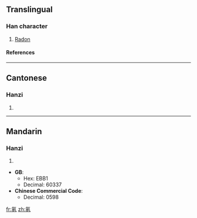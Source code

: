 ==Translingual==
===Han character===
{{Han char|rn=84|rad=气|as=05|sn=9|four=8031<sub>7</sub>|canj=人弓竹水卜 (ONHEY)}}
# [[Radon]]
====References====
{{Han ref|kx=0599.111|hdz=32011.050|uh=6C21|ud=27681|bh=CF6C|bd=53100}}

----
==Cantonese==
===Hanzi===
{{yue-hanzi|jyut=|y=dung1}}
# {{defn|Cantonese}}

----
==Mandarin==
===Hanzi===
{{cmn-hanzi|pin=[[dōng]] (dong1)|wg=tung<sup>1</sup>}}
# {{defn|Mandarin}}



* '''GB''':
** Hex: EBB1
** Decimal: 60337
* '''Chinese Commercial Code''':
** Decimal: 0598

[[fr:氡]]
[[zh:氡]]